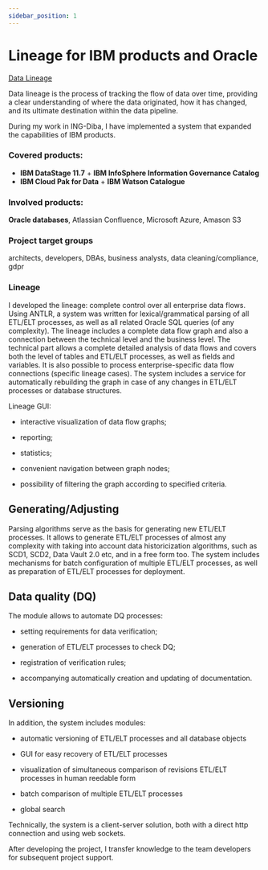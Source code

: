 ```yaml
---
sidebar_position: 1
---
```


# Lineage for IBM products and Oracle

[Data Lineage](https://en.wikipedia.org/wiki/Data_lineage)

Data lineage is the process of tracking the flow of data over time, providing a clear understanding of where the data originated, how it has changed, and its ultimate destination within the data pipeline.

During my work in ING-Diba, I have implemented a system that expanded the capabilities of IBM products.

### Covered products:

- **IBM DataStage 11.7** + **IBM InfoSphere Information Governance Catalog**
- **IBM Cloud Pak for Data** + **IBM Watson Catalogue**

### Involved products:

**Oracle databases**, Atlassian Confluence, Microsoft Azure, Amason S3

### Project target groups

architects, developers, DBAs, business analysts, data cleaning/compliance, gdpr

### Lineage

I developed the lineage: complete control over all enterprise data flows.
Using ANTLR, a system was written for lexical/grammatical parsing of all ETL/ELT processes, as well as all related Oracle SQL queries (of any complexity).
The lineage includes a complete data flow graph and also a connection between the technical level and the business level.
The technical part allows a complete detailed analysis of data flows and covers both the level of tables and ETL/ELT processes, as well as fields and variables.
It is also possible to process enterprise-specific data flow connections (specific lineage cases).
The system includes a service for automatically rebuilding the graph in case of any changes in ETL/ELT processes or database structures.

Lineage GUI:

- interactive visualization of data flow graphs;

- reporting;

- statistics;

- convenient navigation between graph nodes;

- possibility of filtering the graph according to specified criteria.

## Generating/Adjusting

Parsing algorithms serve as the basis for generating new ETL/ELT processes.
It allows to generate ETL/ELT processes of almost any complexity with
taking into account data historicization algorithms, such as SCD1, SCD2, Data Vault 2.0 etc, and in a free form too.
The system includes mechanisms for batch configuration of multiple ETL/ELT processes, as well as preparation of ETL/ELT processes for deployment.

## Data quality (DQ)

The module allows to automate DQ processes:

- setting requirements for data verification;

- generation of ETL/ELT processes to check DQ;

- registration of verification rules;

- accompanying automatically creation and updating of documentation.

## Versioning

In addition, the system includes modules:

- automatic versioning of ETL/ELT processes and all database objects

- GUI for easy recovery of ETL/ELT processes

- visualization of simultaneous comparison of revisions ETL/ELT processes in human reedable form

- batch comparison of multiple ETL/ELT processes

- global search

Technically, the system is a client-server solution,
both with a direct http connection and using web sockets.

After developing the project, I transfer knowledge to the team
developers for subsequent project support.
